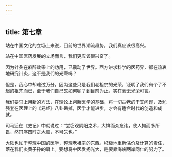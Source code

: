 ```yaml
---
---
---
```

title: 第七章
---




站在中国文化的立场上来说，目前的世界潮流趋势，我们真应该很高兴。

站在中国医药发展的立场而言，我们更应该很兴奋了。

因为针灸在麻醉效果上的功用，已震动了世界。西方讲求科学的医药界，都在热衷地研究针灸，这不是我们的光荣吗？

但是，我心中却难过万分，因为这些只是我们老祖宗的光荣，证明了我们有个了不起的祖先而已，至于我们自己又如何呢？到目前为止，实在毫无光荣可言。

我们要马上用新的方法，在理论上创新医学的基础，将一切古老的干支问题，及勉强套在医理上的《易经》八卦丢掉，医学才能进步，才会有适合时代的创造和成就。

司马迁在《史记》中就说过：“尝窃观阴阳之术，大祥而众忘讳，使人拘而多所畏，然其序四时之大顺，不可失也。”

大陆也忙于整理中国的医学，整理老祖宗的东西。积极地重新估价及计算的责任，落在我们炎黄子孙的肩上。要想将中医发扬光大，是要靠海峡两岸同仁的努力了。